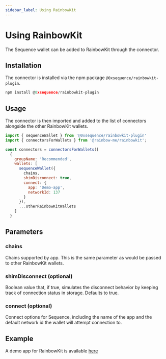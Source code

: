```yaml
---
sidebar_label: Using RainbowKit
---
```


# Using RainbowKit
The Sequence wallet can be added to RainbowKit through the connector.

## Installation

The connector is installed via the npm package `@0xsequence/rainbowkit-plugin`.

```js
npm install @0xsequence/rainbowkit-plugin
```

## Usage

The connector is then imported and added to the list of connectors alongside the other RainbowKit wallets.

```js
import { sequenceWallet } from '@0xsequence/rainbowkit-plugin'
import { connectorsForWallets } from '@rainbow-me/rainbowkit';

const connectors = connectorsForWallets([
  {
    groupName: 'Recommended',
    wallets: [
      sequenceWallet({
        chains,
        shimDisconnect: true,
        connect: {
          app: 'Demo-app',
          networkId: 137
        }
      }),
      ...otherRainbowKitWallets
    ]
  }

```

## Parameters

### chains
Chains supported by app. This is the same parameter as would be passed to other RainbowKit wallets.

### shimDisconnect (optional)
Boolean value that, if true, simulates the disconnect behavior by keeping track of connection status in storage. Defaults to true.

### connect (optional)
Connect options for Sequence, including the name of the app and the default network id the wallet will attempt connection to.

## Example
A demo app for RainbowKit is available [here](https://github.com/0xsequence/demo-dapp-rainbowkit)
